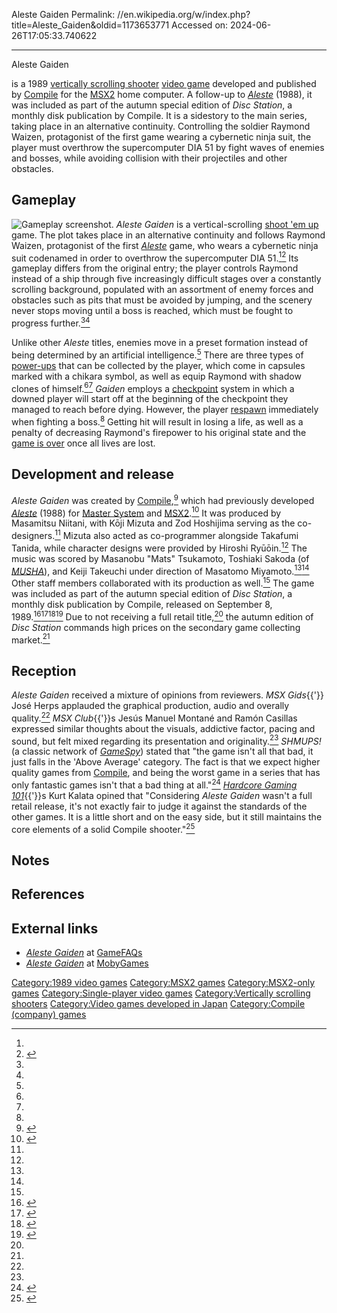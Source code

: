 Aleste Gaiden
Permalink: //en.wikipedia.org/w/index.php?title=Aleste_Gaiden&oldid=1173653771
Accessed on: 2024-06-26T17:05:33.740622



------
Aleste Gaiden
{{Infobox video game
|title      = Aleste Gaiden
|image      = MSX2 Disc Station Special 4 Autumn cover art.jpg
|caption    = Cover art of the autumn special edition of ''Disc Station'', featuring ''Aleste Gaiden''
|developer  = [[Compile (company)|Compile]]
|publisher  = Compile
|producer   = Masamitsu Niitani
|designer   = Kōji Mizuta<br/>Zod Hoshijima
|programmer = Kōji Mizuta<br/>Takafumi Tanida 
|artist     = Hiroshi Ryūōin
|composer   = Masanobu Tsukamoto<br/>Keiji Takeuchi<br/>Toshiaki Sakoda
|series     = ''[[Aleste#Aleste series|Aleste]]''
|platforms  = [[MSX2]]
|released   = {{vgrelease|JP|September 8, 1989<br/>{{small|(''Disc Station Special 4 Autumn'')}}}}
|genre      = [[Vertically scrolling shooter]]
|modes      = [[Single-player]]
}}

{{nihongo foot|'''''Aleste Gaiden'''''|アレスタ外伝|''Aresuta Gaiden''||lead=yes|group=lower-alpha}} is a 1989 [[vertically scrolling shooter]] [[video game]] developed and published by [[Compile (company)|Compile]] for the [[MSX|MSX2]] home computer. A follow-up to ''[[Aleste]]'' (1988), it was included as part of the autumn special edition of ''Disc Station'', a monthly disk publication by Compile. It is a sidestory to the main series, taking place in an alternative continuity. Controlling the soldier Raymond Waizen, protagonist of the first game wearing a cybernetic ninja suit, the player must overthrow the supercomputer DIA 51 by fight waves of enemies and bosses, while avoiding collision with their projectiles and other obstacles.

== Gameplay ==
[[File:MSX2 Aleste Gaiden.png|thumb|left|Gameplay screenshot.]]
''Aleste Gaiden'' is a vertical-scrolling [[shoot 'em up]] game. The plot takes place in an alternative continuity and follows Raymond Waizen, protagonist of the first ''[[Aleste]]'' game, who wears a cybernetic ninja suit codenamed in order to overthrow the supercomputer DIA 51.<ref name="AGhg101"/><ref name="AGum">{{cite book|url=https://archive.org/details/msx-disc-station-special-4-autumn-manual|title= ディスクステーション #SP4 秋号|date=1989|publisher=[[Compile (company)|Compile]]|edition=Japanese|type=取扱説明書}}</ref> Its gameplay differs from the original entry; the player controls Raymond instead of a ship through five increasingly difficult stages over a constantly scrolling background, populated with an assortment of enemy forces and obstacles such as pits that must be avoided by jumping, and the scenery never stops moving until a boss is reached, which must be fought to progress further.<ref name="AGhg101"/><ref name="AGum"/>

Unlike other ''Aleste'' titles, enemies move in a preset formation instead of being determined by an artificial intelligence.<ref name="AGhg101"/> There are three types of [[power-up]]s that can be collected by the player, which come in capsules marked with a chikara symbol, as well as equip Raymond with shadow clones of himself.<ref name="AGhg101"/><ref name="AGum"/> ''Gaiden'' employs a [[Saved game#Checkpoints|checkpoint]] system in which a downed player will start off at the beginning of the checkpoint they managed to reach before dying. However, the player [[respawn]] immediately when fighting a boss.<ref name="AGhg101"/> Getting hit will result in losing a life, as well as a penalty of decreasing Raymond's firepower to his original state and the [[Game over|game is over]] once all lives are lost.

== Development and release ==
''Aleste Gaiden'' was created by [[Compile (company)|Compile]],<ref name="AGstaffroll">{{cite video game|title=Aleste Gaiden|developer=[[Compile (company)|Compile]]|publisher=[[Compile (company)|Compile]]|date=September 8, 1989|platform=[[MSX|MSX2]]|level=Staff roll|language=ja}}</ref> which had previously developed ''[[Aleste]]'' (1988) for [[Master System]] and [[MSX|MSX2]].<ref name="TimeExFFYABHoA">{{cite web|last=Brunskill|first=Kerry|url=https://www.timeextension.com/features/five-frantic-years-a-brief-history-of-aleste|title=Five Frantic Years - A Brief History of Aleste|work=Time Extension|publisher=Hookshot Media|date=August 24, 2022|access-date=2022-09-28|archive-url=https://web.archive.org/web/20220902135531/https://www.timeextension.com/features/five-frantic-years-a-brief-history-of-aleste|archive-date=2022-09-02|url-status=live}}</ref> It was produced by Masamitsu Niitani, with Kōji Mizuta and Zod Hoshijima serving as the co-designers.<ref name="AGstaffroll"/> Mizuta also acted as co-programmer alongside Takafumi Tanida, while character designs were provided by Hiroshi Ryūōin.<ref name="AGstaffroll"/> The music was scored by Masanobu "Mats" Tsukamoto, Toshiaki Sakoda (of ''[[MUSHA]]''), and Keiji Takeuchi under direction of Masatomo Miyamoto.<ref name="AGhg101"/><ref name="AGstaffroll"/> Other staff members collaborated with its production as well.<ref name="AGstaffroll"/> The game was included as part of the autumn special edition of ''Disc Station'', a monthly disk publication by Compile, released on September 8, 1989.<ref name="MSXMagMSX2ag">{{cite magazine|url=https://archive.org/details/MSX_Magazine_1989-10_ASCII_JP/page/n15/mode/1up|title=New Soft: デイスクス テーシヨ ン スペシャル [秋号]|magazine={{ill|MSX Magazine|lt=MSX Magazine|ja|MSXマガジン}}|issue=72|publisher=[[ASCII Corporation]]|date=October 1989|page=16|language=ja}}</ref><ref name="Techv8i86">{{cite magazine|url=https://archive.org/details/technopolis-1989-10/01_journal-1989-10/page/n30/mode/1up|title=Gaming World: デイスクス テーシヨ ン スペシャル秋号 (MSX2)|magazine={{ill|Technopolis (magazine)|lt=Technopolis|ja|テクノポリス (雑誌)}}|volume=8|issue=86|publisher=[[Tokuma Shoten]]|date=October 1989|page=29|language=ja}}</ref><ref name="Compile">{{cite web|url=http://www.compile.co.jp/game/other/msx2.html|title=COMPILE GAME HISTORY -MSX2-|publisher=[[Compile (company)|Compile]]|date=2002|access-date=2022-09-26|language=ja|archive-url=https://web.archive.org/web/20021003184737/http://www.compile.co.jp/game/other/msx2.html|archive-date=2002-10-03|url-status=live}}</ref><ref name="RG221">{{cite magazine|last=Day|first=Ashley|title=So You Want To Collect: MSX Games|magazine=[[Retro Gamer]]|issue=221|publisher=[[Future plc]]|date=June 10, 2021|pages=52–55}}</ref> Due to not receiving a full retail title,<ref name="AGhg101"/> the autumn edition of ''Disc Station'' commands high prices on the secondary game collecting market.<ref name="RG221"/>

== Reception ==
{{Video game reviews
|rev1 = ''MSX Club''
|rev1Score = {{Rating|4|6}}<ref name="MSXClubAG">{{cite magazine|last1=Manuel Montané|first1=Jesús|last2=Casillas|first2=Ramón|url=https://archive.org/details/ColeccionableDelJapon/MSX%20Club/MSX%20Club%2072/page/n26/mode/1up|title=Coleccionable: Aleste Special|magazine=MSX Club|issue=72|publisher=Manhattan Transfer|date=March 1991|pages=27–28|language=es}}</ref>
|rev2 = ''MSX Gids''
|rev2Score = {{Rating|5|5}}<ref name="MSXGidsAG">{{cite magazine|last=Herps|first=José|url=https://archive.org/details/MSXGidsNr27/page/n37/mode/1up|title=Software: Aleste Special (MSX-2 en MSX-2+)|magazine=MSX Gids|issue=27|publisher=Uitgeverij Herps|date=March–April 1990|page=37|language=nl}}</ref>
}}

''Aleste Gaiden''  received a mixture of opinions from reviewers. ''MSX Gids''{{'}} José Herps applauded the graphical production, audio and overally quality.<ref name="MSXGidsAG"/> ''MSX Club''{{'}}s Jesús Manuel Montané and Ramón Casillas expressed similar thoughts about the visuals, addictive factor, pacing and sound, but felt mixed regarding its presentation and originality.<ref name="MSXClubAG"/> ''SHMUPS!'' (a classic network of ''[[GameSpy]]'') stated that "the game isn't all that bad, it just falls in the 'Above Average' category. The fact is that we expect higher quality games from [[Compile (company)|Compile]], and being the worst game in a series that has only fantastic games isn't that a bad thing at all."<ref name="SHMUPS!ag">{{cite web|author=Shatterhand|url=http://shmups.classicgaming.gamespy.com/reviews/aleste3/index.html|title=Reviews: Aleste Gaiden - Compile|work=SHMUPS!|publisher=[[GameSpy]]|date=2007|access-date=2022-09-27|archive-url=https://web.archive.org/web/20090117000137/http://shmups.classicgaming.gamespy.com/reviews/aleste3/index.html|archive-date=2009-01-17|url-status=dead}}</ref> ''[[Hardcore Gaming 101]]''{{'}}s Kurt Kalata opined that "Considering ''Aleste Gaiden'' wasn't a full retail release, it's not exactly fair to judge it against the standards of the other games. It is a little short and on the easy side, but it still maintains the core elements of a solid Compile shooter."<ref name="AGhg101">{{cite web|last=Kalata|first=Kurt|url=http://www.hardcoregaming101.net/aleste-gaiden/|title=Aleste Gaiden|work=[[Hardcore Gaming 101]]|date=December 20, 2016|access-date=2022-09-27|archive-url=https://web.archive.org/web/20220624171632/http://www.hardcoregaming101.net/aleste-gaiden/|archive-date=2022-06-24|url-status=live}}</ref>

== Notes ==
{{notelist}}

== References ==
{{reflist}}

== External links ==
{{Portal|1980s|Japan|Video games}}

* [https://gamefaqs.gamespot.com/msx/364160-aleste-gaiden ''Aleste Gaiden''] at [[GameFAQs]]
* [https://www.mobygames.com/game/aleste-gaiden ''Aleste Gaiden''] at [[MobyGames]]

{{Aleste}}

{{DEFAULTSORT:Aleste Gaiden}}
[[Category:1989 video games]]
[[Category:MSX2 games]]
[[Category:MSX2-only games]]
[[Category:Single-player video games]]
[[Category:Vertically scrolling shooters]]
[[Category:Video games developed in Japan]]
[[Category:Compile (company) games]]